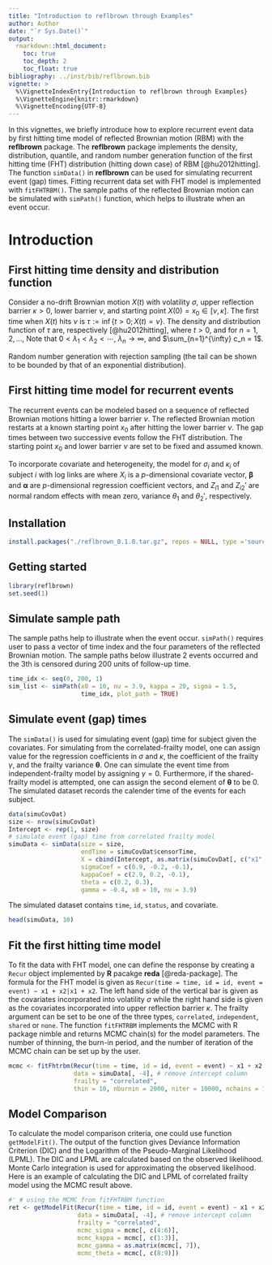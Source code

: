 ```yaml
---
title: "Introduction to reflbrown through Examples"
author: Author
date: "`r Sys.Date()`"
output:
  rmarkdown::html_document:
    toc: true
    toc_depth: 2
    toc_float: true
bibliography: ../inst/bib/reflbrown.bib
vignette: >
  %\VignetteIndexEntry{Introduction to reflbrown through Examples}
  %\VignetteEngine{knitr::rmarkdown}
  %\VignetteEncoding{UTF-8}
---
```


In this vignettes, we briefly introduce how to explore recurrent event data by 
first hitting time model of reflected Brownian motion (RBM) with the **reflbrown** 
package. The **reflbrown** package implements the density, distribution, quantile, 
and random number generation function of the first hitting time (FHT) distribution 
(hitting down case) of RBM [@hu2012hitting]. The function `simData()` 
in **reflbrown** can be used for simulating recurrent event (gap) times. 
Fitting recurrent data set with FHT model is implemented with `fitFHTRBM()`. 
The sample paths of the reflected Brownian motion can be simulated with 
`simPath()` function, which helps to illustrate when an event occur.


# Introduction 

## First hitting time density and distribution function 
Consider a no-drift Brownian motion $X(t)$ with volatility $\sigma$, 
upper reflection barrier $\kappa > 0$, lower barrier $\nu$, and starting point 
$X(0) = x_0 \in [\nu, \kappa]$. The first time when $X(t)$ hits $\nu$ is 
$\tau := \inf \{t > 0; X(t) = \nu \}$. 
The density and distribution function of $\tau$ are, respectively [@hu2012hitting],
\begin{align}
  f(t|x_0, \nu, \kappa, \sigma) = \sum_{n=1}^{\infty} c_n \lambda_n e^{-\lambda_n t}, 
   \quad F(t|x_0, \nu, \kappa, \sigma) = 1 - \sum_{n=1}^{\infty} c_n e^{-\lambda_n t}, 
\end{align}
where $t > 0$, and for $n = 1, 2, \ldots$,
\begin{align*}
  \lambda_n= \frac{(2n-1)^2 \sigma^2 \pi^2 }{8(\kappa - \nu)^2},
  \mbox{ and }
  c_n       = \frac{(-1)^{n + 1}4 }{(2n-1)\pi}
                \cos \left( \frac{ (2n - 1)\pi(\kappa - x_0)}{2(\kappa - \nu)} \right).
\end{align*}
Note that $0 < \lambda_1 < \lambda_2 < \cdots$, $\lambda_n \to \infty$, and
$\sum_{n=1}^{\infty} c_n = 1$.


Random number generation with rejection sampling (the tail can be
shown to be bounded by that of an exponential distribution).


## First hitting time model for recurrent events
The recurrent events can be modeled based on a sequence of reflected Brownian 
motions hitting a lower barrier $\nu$. The reflected Brownian motion restarts 
at a known starting point $x_0$ after hitting the lower barrier $\nu$. 
The gap times between two successive events follow the FHT distribution. 
The starting point $x_0$ and lower barrier $\nu$ are set to be fixed and assumed 
known.


To incorporate covariate and heterogeneity, the model 
for $\sigma_i$ and $\kappa_i$ of subject $i$ with log links are
\begin{equation}
  \log(\sigma_i) = X_i^{\top} \boldsymbol{\beta} + Z_{i1}, \\
  \log(\kappa_i - x_0) = X_i^{\top} \boldsymbol{\alpha} + \gamma Z_{i1} + Z_{i2}',
\end{equation}
where $X_i$ is a $p$-dimensional covariate vector,
$\boldsymbol{\beta}$ and $\boldsymbol{\alpha}$ are $p$-dimensional 
regression coefficient vectors, and $Z_{i1}$ and $Z_{i2}'$ are 
normal random effects with mean zero,
variance $\theta_1$ and $\theta_2'$, respectively.

## Installation
```r
install.packages("./reflbrown_0.1.0.tar.gz", repos = NULL, type ='source')
```

## Getting started
```r
library(reflbrown)
set.seed(1)
```


## Simulate sample path 
The sample paths help to illustrate when the event occur. `simPath()` requires 
user to pass a vector of time index and the four parameters of the reflected 
Brownian motion. The sample paths below illustrate $2$ events occurred and 
the $3$th is censored during $200$ units of follow-up time. 
```r
time_idx <- seq(0, 200, 1)
sim_list <- simPath(x0 = 10, nu = 3.9, kappa = 20, sigma = 1.5,
                    time_idx, plot_path = TRUE)
```


## Simulate event (gap) times 
The `simData()` is used for simulating event (gap) time for subject given the
covariates. For simulating from the correlated-frailty model, one can 
assign value for the regression coefficients in $\sigma$ and $\kappa$, 
the coefficient of the frailty $\gamma$, 
and the frailty variance $\boldsymbol{\theta}$. One can simulate the event time
from independent-frailty model by assigning $\gamma = 0$. Furthermore, if the 
shared-frailty model is attempted, one can 
assign the second element of $\boldsymbol{\theta}$ to be $0$. The simulated 
dataset records the calender time of the events for each subject.


```r
data(simuCovDat)
size <- nrow(simuCovDat)
Intercept <- rep(1, size)
# simulate event (gap) time from correlated frailty model
simuData <- simData(size = size,
                    endTime = simuCovDat$censorTime,
                    X = cbind(Intercept, as.matrix(simuCovDat[, c("x1", "x2")])),
                    sigmaCoef = c(0.9, -0.2, -0.1),
                    kappaCoef = c(2.9, 0.2, -0.1),
                    theta = c(0.2, 0.3),
                    gamma = -0.4, x0 = 10, nu = 3.9)

```


The simulated dataset contains `time`, `id`, `status`, and covariate. 
```r
head(simuData, 10)
```


## Fit the first hitting time model 
To fit the data with FHT model, one can define the response by creating a `Recur`
object implemented by **R** pacakge **reda** [@reda-package]. 
The formula for the FHT model is given as 
`Recur(time = time, id = id, event = event) ~ x1 + x2|x1 + x2`. 
The left hand side of the vertical bar is given as the covariates incorporated 
into volatility $\sigma$ while the right hand side is given as the covariates 
incorporated into upper reflection barrier $\kappa$. The frailty argument 
can be set to be one of the three types, `correlated`, `independent`, 
`shared` or `none`. The function `fitFHTRBM` implements the MCMC with
R package nimble and returns MCMC chain(s) for the model parameters. 
The number of thinning, the burn-in period, and the number of iteration of 
the MCMC chain can be set up by the user. 
```r
mcmc <- fitFhtrbm(Recur(time = time, id = id, event = event) ~ x1 + x2 | x1 + x2,
                  data = simuData[, -4], # remove intercept column
                  frailty = "correlated",
                  thin = 10, nburnin = 2000, niter = 10000, nchains = 1)
```


## Model Comparison
To calculate the model comparison criteria, one could use function 
`getModelFit()`. The output of the function gives Deviance Information Criterion 
(DIC) and the Logarithm of the Pseudo-Marginal Likelihood (LPML). The DIC and 
LPML are calculated based on the observed likelihood. Monte Carlo integration 
is used for approximating the observed likelihood. Here is an example of 
calculating the DIC and LPML of correlated frailty model using the MCMC result 
above. 
```r
#' # using the MCMC from fitFHTRBM function
ret <- getModelFit(Recur(time = time, id = id, event = event) ~ x1 + x2|x1 + x2,
                   data = simuData[, -4], # remove intercept column
                   frailty = "correlated",
                   mcmc_sigma = mcmc[, c(4:6)],
                   mcmc_kappa = mcmc[, c(1:3)],
                   mcmc_gamma = as.matrix(mcmc[, 7]),
                   mcmc_theta = mcmc[, c(8:9)])
```

<!-- # Reference -->

